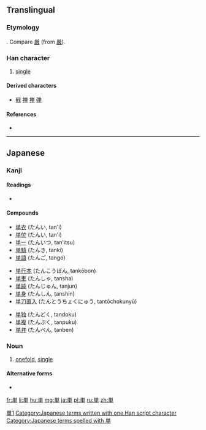 {{also|單|单}}
==Translingual==
{{ja-forms|単|[[单]]|[[單]]}}

===Etymology===
{{Han simp|單}}. Compare [[厳]] (from [[嚴]]).

===Han character===
{{Han char|rn=24|rad=十|as=07|sn=9|four=9050<sub>6</sub>|canj=火田十 (FWJ)|ids=⿱⿲[[丶]][[丶]][[丿]]⿻[[日]][[十]]}}

# [[single]]

====Derived characters====
* [[戦]] [[禅]] [[褝]] [[弾]]

====References====
* {{Han ref|kx=0157.051|dkj=02752|dj=0360.020|hdz=10047.031|uh=5358|ud=21336}}

----

==Japanese==

===Kanji===
{{ja-kanji|grade=4|rs=十07|style=s|kyu=單}}

====Readings====
* {{ja-readings|on=[[たん]] (tan)|kun=[[ひとえ]] (hitoe)}}

====Compounds====
{{top3}}
* [[単衣]] (たんい, tan'i)
* [[単位]] (たんい, tan'i)
* [[単一]] (たんいつ, tan'itsu)
* [[単騎]] (たんき, tanki)
* [[単語]] (たんご, tango)
{{mid3}}
* [[単行本]] (たんこうぼん, tankōbon)
* [[単車]] (たんしゃ, tansha)
* [[単純]] (たんじゅん, tanjun)
* [[単身]] (たんしん, tanshin)
* [[単刀直入]] (たんとうちょくにゅう, tantōchokunyū)
{{mid3}}
* [[単独]] (たんどく, tandoku)
* [[単複]] (たんぷく, tanpuku)
* [[単弁]] (たんべん, tanben)
{{bottom}}

[[Category:CJKV characters simplified differently in Japan and China|單1]]

{{ja-kanjitab|yomi=k|sort=ひとえ}}

===Noun===
{{ja-noun|ひとえ|kyu=單}} 

# [[onefold]], [[single]]

====Alternative forms====
* {{l|ja|一重}}

[[Category:Japanese terms written with one Han script character]]
[[Category:Japanese terms spelled with 単]]

[[fr:単]]
[[li:単]]
[[hu:単]]
[[mg:単]]
[[ja:単]]
[[pl:単]]
[[ru:単]]
[[zh:単]]